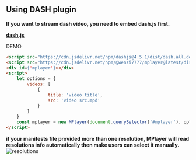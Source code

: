 ## Using DASH plugin

**If you want to stream dash video, you need to embed dash.js first.**

**[dash.js](https://github.com/Dash-Industry-Forum/dash.js)**

DEMO
```html
<script src="https://cdn.jsdelivr.net/npm/dashjs@4.5.1/dist/dash.all.debug.min.js"></script>
<script src="https://cdn.jsdelivr.net/npm/@wenzi7777/mplayer@latest/dist/mplayer.bundle.min.js"></script>
<div id={'mplayer'}></div>
<script>
    let options = {
        videos: [
            {
                title: 'video title',
                src: 'video src.mpd'
            }
        ]
    }
    const mplayer = new MPlayer(document.querySelector('#mplayer'), options)
</script>
```

**if your manifests file provided more than one resolution, MPlayer will read resolutions info automatically then make users can select it manually.**
![resolutions](../../public/resolutions.png)